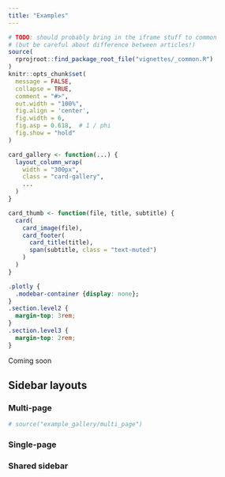 ```yaml
---
title: "Examples"
---
```


```r
# TODO: should probably bring in the iframe stuff to common
# (but be careful about difference between articles!)
source(
  rprojroot::find_package_root_file("vignettes/_common.R")
)
knitr::opts_chunk$set(
  message = FALSE,
  collapse = TRUE,
  comment = "#>",
  out.width = "100%",
  fig.align = 'center',
  fig.width = 6,
  fig.asp = 0.618,  # 1 / phi
  fig.show = "hold"
)

card_gallery <- function(...) {
  layout_column_wrap(
    width = "300px",
    class = "card-gallery",
    ...
  )
}

card_thumb <- function(file, title, subtitle) {
  card(
    card_image(file),
    card_footer(
      card_title(title),
      span(subtitle, class = "text-muted")
    )
  )
}

```

```css
.plotly {
  .modebar-container {display: none};
}
.section.level2 {
  margin-top: 3rem;
}
.section.level3 {
  margin-top: 2rem;
}
```

Coming soon

## Sidebar layouts

### Multi-page

```r
# source("example_gallery/multi_page")
```

### Single-page



### Shared sidebar

###

###
